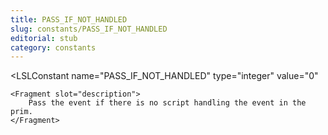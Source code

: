 ```yaml
---
title: PASS_IF_NOT_HANDLED
slug: constants/PASS_IF_NOT_HANDLED
editorial: stub
category: constants
---
```


<LSLConstant
	name="PASS_IF_NOT_HANDLED"
	type="integer"
	value="0"
>
	<Fragment slot="description">
		Pass the event if there is no script handling the event in the prim.
	</Fragment>
</LSLConstant>

